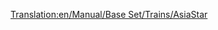[[Translation:en/Manual/Base Set/Trains/AsiaStar]]
{{pl/Manual/Base Set/Trains/Pociągi|Image=[[File:en/Manual/Base Set/Trains/Asiastar.png]]
|Name="AsiaStar"
|Cost=50390
|Speed=265 km/h (165 mph)
|Weight=94 t
|Power=8,000 hp (5.966 kW)
|Annual=3514
|Designed=1992
|Lifespan=25
|Capacity=N/A
|Description=Jest to najszybsza lokomotywa [[en/Manual/Base Set/Electrified railways|electric-rail]] w grze. Występuje jako para lokomotyw elektrycznych dużej mocy - po jednej na każdym końcu pociągu.
|Real-life=Ten pociąg jest odpowiednikiem Transport Tycoon pociągu [https://www.wikipedia.org/wiki/British Rail Class 373 Eurostar (class 373)] (który obsługuje tunel pod kanałem La Manche), a później modeli [https://www.wikipedia.org/wiki/TGV TGV] .
}}